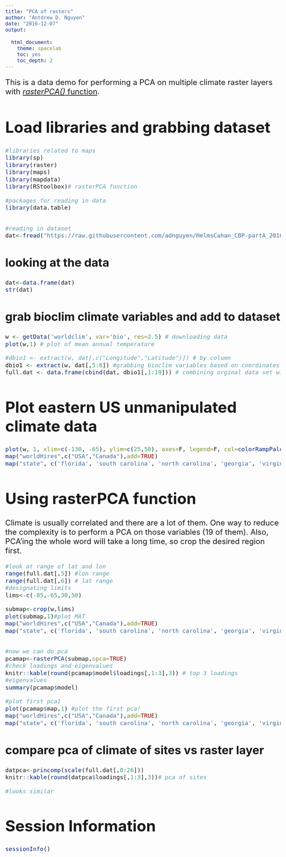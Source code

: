 ```yaml
---
title: "PCA of rasters"
author: "Antdrew D. Nguyen"
date: "2016-12-07"
output: 
  
  html_document:
    theme: spacelab
    toc: yes
    toc_depth: 2
---
```

<style type="text/css">

body{ /* Normal  */
   font-size: 24px;
}

code.r{ /* Code block */
  font-size: 18px;
}
pre { /* Code block */
  font-size: 18px
}
</style>

This is a data demo for performing a PCA on multiple climate raster layers with [*rasterPCA()* function](http://bleutner.github.io/RStoolbox/rstbx-docu/rasterPCA.html).


# Load libraries and grabbing dataset
```r
#libraries related to maps
library(sp)
library(raster)
library(maps)
library(mapdata)
library(RStoolbox)# rasterPCA function

#packages for reading in data
library(data.table)


#reading in dataset
dat<-fread("https://raw.githubusercontent.com/adnguyen/HelmsCahan_CBP-partA_2016/master/Script_Analyses/Sampling_sites_table.csv")

```

## looking at the data
```r
dat<-data.frame(dat)
str(dat)
```

## grab bioclim climate variables and add to dataset
```r
w <- getData('worldclim', var='bio', res=2.5) # downloading data
plot(w,1) # plot of mean annual temperature

#dbio1 <- extract(w, dat[,c("Longitude","Latitude")]) # by column
dbio1 <- extract(w, dat[,5:6]) #grabbing bioclim variables based on coordinates
full.dat <- data.frame(cbind(dat, dbio1[,1:19])) # combining orginal data set with bioclim variables

```

# Plot eastern US unmanipulated climate data
```r

plot(w, 1, xlim=c(-130, -65), ylim=c(25,50), axes=F, legend=F, col=colorRampPalette(c("lightblue","orange"))(255),main="",box=FALSE)
map("worldHires",c("USA","Canada"),add=TRUE)
map("state", c('florida', 'south carolina', 'north carolina', 'georgia', 'virginia', 'west virginia', 'maryland', 'delaware', 'new jersey', 'rhode island', 'new york', 'connecticut', 'massachusetts', 'pennyslvania', 'vermont', 'new hampshire', 'maine', 'alabama', 'tennessee', 'kentucky', 'ohio','iowa','illinois','arkansas','missouri','minnesota','wisconsin','michigan','louisiana','mississippi',"texas","arizona","illinois","california","oregon","utah","washington","kansas","new mexico","montana","idaho","wyoming","north dakota","south dakota","nebraska","oklahoma"), add = TRUE)
```

# Using rasterPCA function   
Climate is usually correlated and there are a lot of them. One way to reduce the complexity is to perform a PCA on those variables (19 of them). Also, PCA'ing the whole word will take a long time, so crop the desired region first. 
```r
#look at range of lat and lon
range(full.dat[,5]) #lon range
range(full.dat[,6]) # lat range
#designating limits
lims<-c(-85,-65,30,50)

submap<-crop(w,lims)
plot(submap,1)#plot MAT
map("worldHires",c("USA","Canada"),add=TRUE)
map("state", c('florida', 'south carolina', 'north carolina', 'georgia', 'virginia', 'west virginia', 'maryland', 'delaware', 'new jersey', 'rhode island', 'new york', 'connecticut', 'massachusetts', 'pennyslvania', 'vermont', 'new hampshire', 'maine', 'alabama', 'tennessee', 'kentucky', 'ohio','iowa','illinois','arkansas','missouri','minnesota','wisconsin','michigan','louisiana','mississippi',"texas","arizona","illinois","california","oregon","utah","washington","kansas","new mexico","montana","idaho","wyoming","north dakota","south dakota","nebraska","oklahoma"), add = TRUE)


#now we can do pca
pcamap<-rasterPCA(submap,spca=TRUE)
#check loadings and eigenvalues
knitr::kable(round(pcamap$model$loadings[,1:3],3)) # top 3 loadings
#eigenvalues
summary(pcamap$model)

#plot first pca1
plot(pcamap$map,1) #plot the first pca!
map("worldHires",c("USA","Canada"),add=TRUE)
map("state", c('florida', 'south carolina', 'north carolina', 'georgia', 'virginia', 'west virginia', 'maryland', 'delaware', 'new jersey', 'rhode island', 'new york', 'connecticut', 'massachusetts', 'pennyslvania', 'vermont', 'new hampshire', 'maine', 'alabama', 'tennessee', 'kentucky', 'ohio','iowa','illinois','arkansas','missouri','minnesota','wisconsin','michigan','louisiana','mississippi',"texas","arizona","illinois","california","oregon","utah","washington","kansas","new mexico","montana","idaho","wyoming","north dakota","south dakota","nebraska","oklahoma"), add = TRUE)


```

## compare pca of climate of sites vs raster layer
```r
datpca<-princomp(scale(full.dat[,8:26]))
knitr::kable(round(datpca$loadings[,1:3],3))# pca of sites

#looks similar
```



# Session Information
```r
sessionInfo()
```

